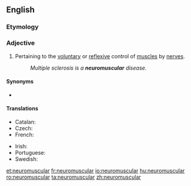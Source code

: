 ==English==

===Etymology===
{{prefix|neuro|muscular|lang=en}}

===Adjective===
{{en-adj|-}}

# {{lb|en|anatomy}} Pertaining to the [[voluntary]] or [[reflex]]ive control of [[muscle]]s by [[nerve]]s.
#: ''Multiple sclerosis is a '''neuromuscular''' disease.''

====Synonyms====
* {{l|en|myoneural}}

====Translations====
{{trans-top|pertaining to the voluntary control of muscles by nerves}}
* Catalan: {{t|ca|neuromuscular}}
* Czech: {{t|cs|nervosvalový}}
* French: {{t+|fr|neuromusculaire}}
{{trans-mid}}
* Irish: {{t|ga|néarmhatánach}}
* Portuguese: {{t|pt|neuromuscular}}
* Swedish: {{t+|sv|neuromuskulär}}
{{trans-bottom}}

[[et:neuromuscular]]
[[fr:neuromuscular]]
[[io:neuromuscular]]
[[hu:neuromuscular]]
[[ro:neuromuscular]]
[[ta:neuromuscular]]
[[zh:neuromuscular]]